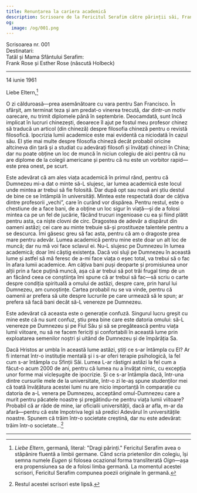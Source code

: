 ```yaml
---
title: Renunțarea la cariera academică
description: Scrisoare de la Fericitul Serafim către părinții săi, Frank Rose și Esther Rose.
og:
  image: /og/001.png
---
```


<div style={{textAlign:'right', fontFamily:'monospace'}}>Scrisoarea nr. 001</div>
<div style={{textAlign:'left', fontFamily:'monospace'}}>Destinatari:<br />Tatăl și Mama Sfântului Serafim:<br />Frank Rose și Esther Rose (născută Holbeck)</div>

---

14 iunie 1961

Liebe Eltern,[^1]

O zi călduroasă—prea asemănătoare cu vara pentru San Francisco. În sfârșit, am terminat teza și am predat-o vinerea trecută, dar dintr-un motiv oarecare, nu trimit diplomele până în septembrie. Deocamdată, sunt încă implicat în lucruri chinezești, deoarece îl ajut pe fostul meu profesor chinez să traducă un articol (din chineză) despre filosofia chineză pentru o revistă filosofică. Ipocrizia lumii academice este mai evidentă ca niciodată în cazul său. El știe mai multe despre filosofia chineză decât probabil oricine altcineva din țară și a studiat cu adevărați filosofi și învățați chinezi în China; dar nu poate obține un loc de muncă în niciun colegiu de aici pentru că nu are diplome de la colegii americane și pentru că nu este un vorbitor rapid—este prea onest, pe scurt.

Este adevărat că am ales viața academică în primul rând, pentru că Dumnezeu mi-a dat o minte să-L slujesc, iar lumea academică este locul unde mintea ar trebui să fie folosită. Dar după opt sau nouă ani știu destul de bine ce se întâmplă în universități. Mintea este respectată doar de câțiva dintre profesorii „vechi”, care în curând vor dispărea. Pentru restul, este o chestiune de a face bani, de a obține un loc sigur în viață—și de a folosi mintea ca pe un fel de jucărie, făcând trucuri ingenioase cu ea și fiind plătit pentru asta, ca niște clovni de circ. Dragostea de adevăr a dispărut din oameni astăzi; cei care au minte trebuie să-și prostitueze talentele pentru a se descurca. Îmi găsesc greu să fac asta, pentru că am o dragoste prea mare pentru adevăr. Lumea academică pentru mine este doar un alt loc de muncă; dar nu mă voi face sclavul ei. Nu-L slujesc pe Dumnezeu în lumea academică; doar îmi câștig existența. Dacă voi sluji pe Dumnezeu în această lume și astfel să mă feresc de a-mi face viața o eșec total, va trebui să o fac în afara lumii academice. Am câțiva bani puși deoparte și promisiunea unor alții prin a face puțină muncă, așa că ar trebui să pot trăi frugal timp de un an făcând ceea ce conștiința îmi spune că ar trebui să fac—să scriu o carte despre condiția spirituală a omului de astăzi, despre care, prin harul lui Dumnezeu, am cunoștințe. Cartea probabil nu se va vinde, pentru că oamenii ar prefera să uite despre lucrurile pe care urmează să le spun; ar prefera să facă bani decât să-L venereze pe Dumnezeu.

Este adevărat că aceasta este o generație confuză. Singurul lucru greșit cu mine este că nu sunt confuz, știu prea bine care este datoria omului: să-L venereze pe Dumnezeu și pe Fiul Său și să se pregătească pentru viața lumii viitoare, nu să ne facem fericiți și confortabili în această lume prin exploatarea semenilor noștri și uitând de Dumnezeu și de împărăția Sa.

Dacă Hristos ar umbla în această lume astăzi, știți ce s-ar întâmpla cu El? Ar fi internat într-o instituție mentală și i s-ar oferi terapie psihologică, la fel cum s-ar întâmpla cu Sfinții Săi. Lumea L-ar răstigni astăzi la fel cum a făcut-o acum 2000 de ani, pentru că lumea nu a învățat nimic, cu excepția unor forme mai vicleșugite de ipocrizie. Și ce s-ar întâmpla dacă, într-una dintre cursurile mele de la universitate, într-o zi le-aș spune studenților mei că toată învățătura acestei lumi nu are nicio importanță în comparație cu datoria de a-L venera pe Dumnezeu, acceptând omul-Dumnezeu care a murit pentru păcatele noastre și pregătindu-ne pentru viața lumii viitoare? Probabil că ar râde de mine, iar oficialii universității, dacă ar afla, m-ar da afară—pentru că este împotriva legii să predici Adevărul în universitățile noastre. Spunem că trăim într-o societate creștină, dar nu este adevărat: trăim într-o societate...[^2]

---

[^1]: *Liebe Eltern*, germană, literal: "Dragi părinți." Fericitul Serafim avea o stăpânire fluentă a limbii germane. Când scria prietenilor din colegiu, își semna numele *Eugen* și folosea ocazional forma transliterată *Oign*—așa era propensiunea sa de a folosi limba germană. La momentul acestei scrisori, Fericitul Serafim compunea poezii originale în germană.

[^2]: Restul acestei scrisori este lipsă.